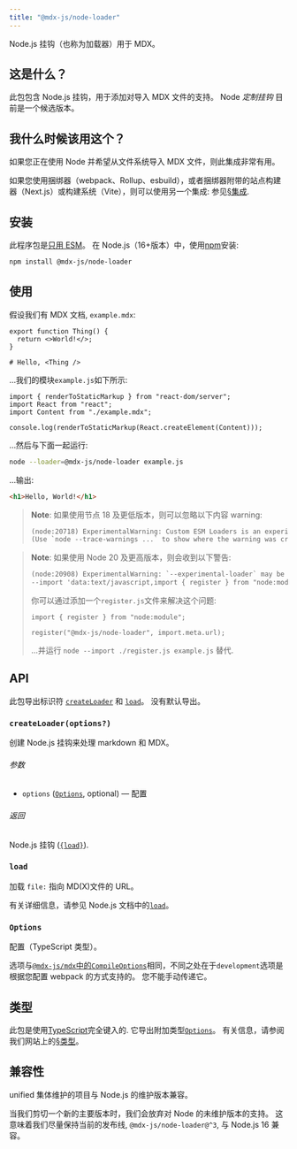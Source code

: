 ```yaml
---
title: "@mdx-js/node-loader"
---
```


Node.js 挂钩（也称为加载器）用于 MDX。

## 这是什么？

此包包含 Node.js 挂钩，用于添加对导入 MDX 文件的支持。
Node _定制挂钩_ 目前是一个候选版本。

## 我什么时候该用这个？

如果您正在使用 Node 并希望从文件系统导入 MDX 文件，则此集成非常有用。

如果您使用捆绑器（webpack、Rollup、esbuild），或者捆绑器附带的站点构建器（Next.js）或构建系统（Vite），则可以使用另一个集成: 参见[§集成][integrations].

## 安装

此程序包是[只用 ESM][ESM]。
在 Node.js（16+版本）中，使用[npm][]安装:

```sh
npm install @mdx-js/node-loader
```

## 使用

假设我们有 MDX 文档, `example.mdx`:

```mdx
export function Thing() {
  return <>World!</>;
}

# Hello, <Thing />
```

…我们的模块`example.js`如下所示:

```tsx
import { renderToStaticMarkup } from "react-dom/server";
import React from "react";
import Content from "./example.mdx";

console.log(renderToStaticMarkup(React.createElement(Content)));
```

…然后与下面一起运行:

```sh
node --loader=@mdx-js/node-loader example.js
```

…输出:

```html
<h1>Hello, World!</h1>
```

> **Note**: 如果使用节点 18 及更低版本，则可以忽略以下内容
> warning:
>
> ```txt
> (node:20718) ExperimentalWarning: Custom ESM Loaders is an experimental feature and might change at any > time
> (Use `node --trace-warnings ...` to show where the warning was created)
> ```

> **Note**: 如果使用 Node 20 及更高版本，则会收到以下警告:
>
> ```txt
> (node:20908) ExperimentalWarning: `--experimental-loader` may be removed in the future; instead use > `register()`:
> --import 'data:text/javascript,import { register } from "node:module"; import { pathToFileURL } from > "node:url"; register("%40mdx-js/node-loader", pathToFileURL("./"));'
> ```
>
> 你可以通过添加一个`register.js`文件来解决这个问题:
>
> ```tsx
> import { register } from "node:module";
>
> register("@mdx-js/node-loader", import.meta.url);
> ```
>
> …并运行 `node --import ./register.js example.js` 替代.

## API

此包导出标识符 [`createLoader`][api-create-loader] 和 [`load`][api-load]。
没有默认导出。

### `createLoader(options?)`

创建 Node.js 挂钩来处理 markdown 和 MDX。

###### 参数

- `options` ([`Options`][api-options], optional)
  — 配置

###### 返回

Node.js 挂钩 ([`{load}`][api-load]).

### `load`

加载 `file:` 指向 MD(X)文件的 URL。

有关详细信息，请参见 Node.js 文档中的[`load`][node-load]。

### `Options`

配置（TypeScript 类型）。

选项与[`@mdx-js/mdx`中的`CompileOptions`][compile-options]相同，不同之处在于`development`选项是根据您配置 webpack 的方式支持的。
您不能手动传递它。

## 类型

此包是使用[TypeScript][]完全键入的.
它导出附加类型[`Options`][api-options]。
有关信息，请参阅我们网站上的[§类型][types]。

## 兼容性

unified 集体维护的项目与 Node.js 的维护版本兼容。

当我们剪切一个新的主要版本时，我们会放弃对 Node 的未维护版本的支持。
这意味着我们尽量保持当前的发布线, `@mdx-js/node-loader@^3`, 与 Node.js 16 兼容。

[build-badge]: https://github.com/mdx-js/mdx/workflows/main/badge.svg
[build]: https://github.com/mdx-js/mdx/actions
[coverage-badge]: https://img.shields.io/codecov/c/github/mdx-js/mdx/main.svg
[coverage]: https://codecov.io/github/mdx-js/mdx
[downloads-badge]: https://img.shields.io/npm/dm/@mdx-js/node-loader.svg
[downloads]: https://www.npmjs.com/package/@mdx-js/node-loader
[sponsors-badge]: https://opencollective.com/unified/sponsors/badge.svg
[backers-badge]: https://opencollective.com/unified/backers/badge.svg
[collective]: https://opencollective.com/unified
[chat-badge]: https://img.shields.io/badge/chat-discussions-success.svg
[chat]: https://github.com/mdx-js/mdx/discussions
[npm]: https://docs.npmjs.com/cli/install
[contribute]: https://mdxjs.com/community/contribute/
[support]: https://mdxjs.com/community/support/
[coc]: https://github.com/mdx-js/.github/blob/main/code-of-conduct.md
[mit]: https://github.com/mdx-js/mdx/blob/main/packages/node-loader/license
[author]: https://wooorm.com
[integrations]: https://mdxjs.com/getting-started/#integrations
[esm]: https://gist.github.com/sindresorhus/a39789f98801d908bbc7ff3ecc99d99c
[types]: https://mdxjs.com/getting-started/#types
[security]: https://mdxjs.com/getting-started/#security
[typescript]: https://www.typescriptlang.org
[compile-options]: https://mdxjs.com/packages/mdx/#compileoptions
[node-load]: https://nodejs.org/api/module.html#loadurl-context-nextload
[api-create-loader]: #createloaderoptions
[api-load]: #load
[api-options]: #options
